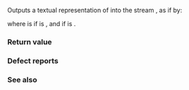 {{cpp/chrono/title|operator&lt;&lt;{{petty|(std::chrono::weekday_indexed)}}}}
{{cpp/chrono/weekday_indexed/navbar}}
{{ddcl|header=chrono|since=c++20|
template&lt; class CharT, class Traits &gt;
std::basic_ostream&lt;CharT, Traits&gt;&amp;
    operator&lt;&lt;( std::basic_ostream&lt;CharT, Traits&gt;&amp; os,
                const std::chrono::weekday_indexed&amp; wdi );
}}

Outputs a textual representation of {{c|wdi}} into the stream {{c|os}}, as if by:

{{cc|1=
if (wdi.index() &gt;=1 &amp;&amp; wdi.index() &lt;= 5)
    os &lt;&lt; std::format(os.getloc(), STATICALLY_WIDEN&lt;CharT&gt;("{:L}[{}]"),
                      wdi.weekday(), wdi.index());
else
    os &lt;&lt; std::format(os.getloc(), STATICALLY_WIDEN&lt;CharT&gt;("{:L}[{} is not a valid index]"),
                      wdi.weekday(), wdi.index());
}}

where {{c|STATICALLY_WIDEN&lt;CharT&gt;("...")}} is {{c|"..."}} if {{tt|CharT}} is {{c|char}}, and {{c|L"..."}} if {{tt|CharT}} is {{c|wchar_t}}.

===Return value===
{{c|os}}

===Defect reports===
{{dr list begin}}
{{dr list item|paper=P2372R3|std=C++20|before=the given locale was used by default|after={{ttb|L}} is needed to use the given locale}}
{{dr list end}}

===See also===
{{dsc begin}}
{{dsc inc|cpp/utility/format/dsc format}}
{{dsc inc|cpp/chrono/dsc formatter|weekday}}
{{dsc end}}

{{langlinks|de|es|ja|ru|zh}}